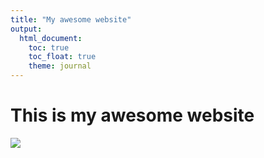 ```yaml
---
title: "My awesome website"
output: 
  html_document:
    toc: true
    toc_float: true
    theme: journal
---
```


# This is my awesome website

![](https://media.giphy.com/media/drXGoW1iudhKw/giphy.gif)